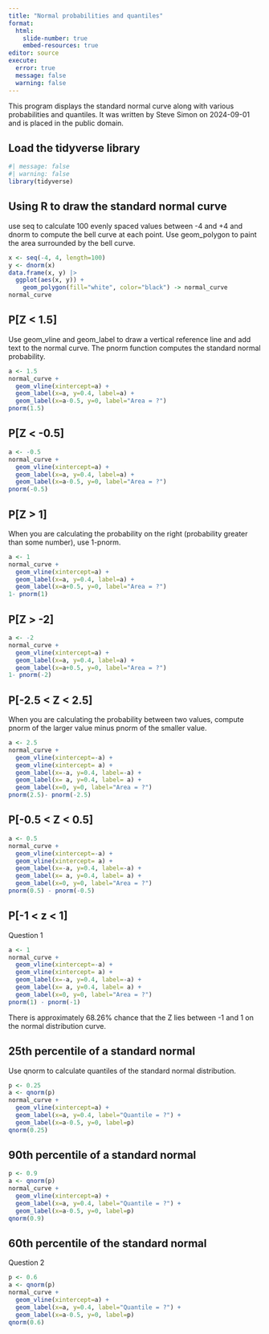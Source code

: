 ---
title: "Normal probabilities and quantiles"
format: 
  html:
    slide-number: true
    embed-resources: true
editor: source
execute: 
  error: true
  message: false
  warning: false
---

This program displays the standard normal curve along with various probabilities and quantiles. It was written by Steve Simon on 2024-09-01 and is placed in the public domain.

## Load the tidyverse library

```{r setup}
#| message: false
#| warning: false
library(tidyverse)
```

## Using R to draw the standard normal curve

use seq to calculate 100 evenly spaced values between -4 and +4 and dnorm to compute the bell curve at each point. Use geom_polygon to paint the area surrounded by the bell curve.

```{r standard-normal}
x <- seq(-4, 4, length=100)
y <- dnorm(x)
data.frame(x, y) |>
  ggplot(aes(x, y)) + 
    geom_polygon(fill="white", color="black") -> normal_curve
normal_curve
```

## P[Z < 1.5]

Use geom_vline and geom_label to draw a vertical reference line and add text to the normal curve. The pnorm function computes the standard normal probability.

```{r prob-1}
a <- 1.5
normal_curve +
  geom_vline(xintercept=a) +
  geom_label(x=a, y=0.4, label=a) +
  geom_label(x=a-0.5, y=0, label="Area = ?")
pnorm(1.5)
```

## P[Z < -0.5]

```{r prob-2}
a <- -0.5
normal_curve +
  geom_vline(xintercept=a) +
  geom_label(x=a, y=0.4, label=a) +
  geom_label(x=a-0.5, y=0, label="Area = ?")
pnorm(-0.5)
```

## P[Z > 1]

When you are calculating the probability on the right (probability greater than some number), use 1-pnorm.

```{r prob-3}
a <- 1
normal_curve +
  geom_vline(xintercept=a) +
  geom_label(x=a, y=0.4, label=a) +
  geom_label(x=a+0.5, y=0, label="Area = ?")
1- pnorm(1)
```

## P[Z > -2]

```{r prob-4}
a <- -2
normal_curve +
  geom_vline(xintercept=a) +
  geom_label(x=a, y=0.4, label=a) +
  geom_label(x=a+0.5, y=0, label="Area = ?")
1- pnorm(-2)
```

## P[-2.5 < Z < 2.5]

When you are calculating the probability between two values, compute pnorm of the larger value minus pnorm of the smaller value.

```{r prob-5a}
a <- 2.5
normal_curve +
  geom_vline(xintercept=-a) +
  geom_vline(xintercept= a) +
  geom_label(x=-a, y=0.4, label=-a) +
  geom_label(x= a, y=0.4, label= a) +
  geom_label(x=0, y=0, label="Area = ?")
pnorm(2.5)- pnorm(-2.5)
```

## P[-0.5 < Z < 0.5]

```{r prob-6}
a <- 0.5
normal_curve +
  geom_vline(xintercept=-a) +
  geom_vline(xintercept= a) +
  geom_label(x=-a, y=0.4, label=-a) +
  geom_label(x= a, y=0.4, label= a) +
  geom_label(x=0, y=0, label="Area = ?")
pnorm(0.5) - pnorm(-0.5)
```

## P[-1 < z < 1]

Question 1

```{r prob-7}
a <- 1
normal_curve +
  geom_vline(xintercept=-a) +
  geom_vline(xintercept= a) +
  geom_label(x=-a, y=0.4, label=-a) +
  geom_label(x= a, y=0.4, label= a) +
  geom_label(x=0, y=0, label="Area = ?")
pnorm(1) - pnorm(-1)
```

There is approximately 68.26% chance that the Z lies between -1 and 1 on the normal distribution curve.


## 25th percentile of a standard normal

Use qnorm to calculate quantiles of the standard normal distribution.

```{r quantile-1}
p <- 0.25
a <- qnorm(p)
normal_curve +
  geom_vline(xintercept=a) +
  geom_label(x=a, y=0.4, label="Quantile = ?") +
  geom_label(x=a-0.5, y=0, label=p)
qnorm(0.25)
```

## 90th percentile of a standard normal

```{r quantile-2}
p <- 0.9
a <- qnorm(p)
normal_curve +
  geom_vline(xintercept=a) +
  geom_label(x=a, y=0.4, label="Quantile = ?") +
  geom_label(x=a-0.5, y=0, label=p)
qnorm(0.9)
```

## 60th percentile of the standard normal

Question 2

```{r quantile-3}
p <- 0.6
a <- qnorm(p)
normal_curve +
  geom_vline(xintercept=a) +
  geom_label(x=a, y=0.4, label="Quantile = ?") +
  geom_label(x=a-0.5, y=0, label=p)
qnorm(0.6)
```







